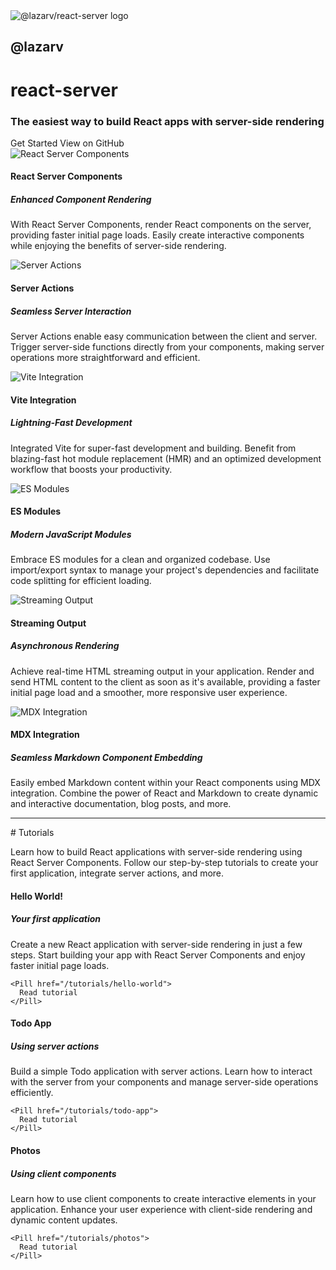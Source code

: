 
<div className="relative sm:pl-24">
  <img src="/react-server.svg" className="w-10 h-10 left-72 sm:w-20 sm:h-20 absolute sm:left-0 sm:right-auto" alt="@lazarv/react-server logo" />
  <h2 className="text-xs m-0 pt-0 border-none dark:text-yellow-500 mt-4 sm:mt-0">@lazarv</h2>
  <h1 className="text-5xl m-0 -mt-4 whitespace-nowrap sm:text-6xl dark:text-yellow-500">
    react-server
  </h1>
  <h3 className="m-0 mb-4 leading-tight">
    The easiest way to build React apps with server-side rendering
  </h3>
</div>

<div className="whitespace-nowrap">
  <Pill href="/guide">Get Started</Pill>
  <Pill href="https://github.com/lazarv/react-server" target="_blank">
    View on GitHub
  </Pill>
</div>

<div className="my-4 grid grid-cols-1 md:grid-cols-3 gap-4">
  <Card>
  <img src="/react.svg" alt="React Server Components" />

#### React Server Components

##### Enhanced Component Rendering

With React Server Components, render React components on the server, providing faster initial page loads. Easily create interactive components while enjoying the benefits of server-side rendering.

  </Card>

  <Card>
  <img src="/server.svg" alt="Server Actions" />

#### Server Actions

##### Seamless Server Interaction

Server Actions enable easy communication between the client and server. Trigger server-side functions directly from your components, making server operations more straightforward and efficient.

  </Card>

  <Card>
  <img src="/vite.svg" alt="Vite Integration" />

#### Vite Integration

##### Lightning-Fast Development

Integrated Vite for super-fast development and building. Benefit from blazing-fast hot module replacement (HMR) and an optimized development workflow that boosts your productivity.

  </Card>

  <Card>
  <img src="/js.svg" alt="ES Modules" />

#### ES Modules

##### Modern JavaScript Modules

Embrace ES modules for a clean and organized codebase. Use import/export syntax to manage your project's dependencies and facilitate code splitting for efficient loading.

  </Card>

  <Card>
  <img src="/skeleton.webp" alt="Streaming Output" />

#### Streaming Output

##### Asynchronous Rendering

Achieve real-time HTML streaming output in your application. Render and send HTML content to the client as soon as it's available, providing a faster initial page load and a smoother, more responsive user experience.

  </Card>

  <Card>
  <img src="/mdx.svg" alt="MDX Integration" />

#### MDX Integration

##### Seamless Markdown Component Embedding

Easily embed Markdown content within your React components using MDX integration. Combine the power of React and Markdown to create dynamic and interactive documentation, blog posts, and more.

  </Card>
</div>

<hr className="my-8 border-gray-800" />

<Link name="tutorials">
# Tutorials
</Link>

Learn how to build React applications with server-side rendering using React Server Components. Follow our step-by-step tutorials to create your first application, integrate server actions, and more.

<div className="my-4 grid grid-cols-1 md:grid-cols-3 gap-4">
  <Card>

#### Hello World!

##### Your first application

Create a new React application with server-side rendering in just a few steps. Start building your app with React Server Components and enjoy faster initial page loads.

    <Pill href="/tutorials/hello-world">
      Read tutorial
    </Pill>
  </Card>

  <Card>

#### Todo App

##### Using server actions

Build a simple Todo application with server actions. Learn how to interact with the server from your components and manage server-side operations efficiently.

    <Pill href="/tutorials/todo-app">
      Read tutorial
    </Pill>
  </Card>

  <Card>

#### Photos

##### Using client components

Learn how to use client components to create interactive elements in your application. Enhance your user experience with client-side rendering and dynamic content updates.

    <Pill href="/tutorials/photos">
      Read tutorial
    </Pill>
  </Card>
</div>